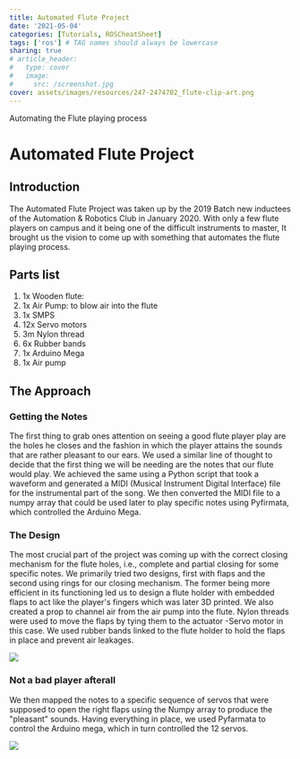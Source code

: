 ```yaml
---
title: Automated Flute Project
date: '2021-05-04'
categories: [Tutorials, ROSCheatSheet]
tags: ['ros'] # TAG names should always be lowercase
sharing: true
# article_header:
#   type: cover
#   image:
#     src: /screenshot.jpg
cover: assets/images/resources/247-2474702_flute-clip-art.png
---
```


Automating the Flute playing process

# Automated Flute Project

## Introduction

The Automated Flute Project was taken up by the 2019 Batch new inductees of the Automation & Robotics Club in January 2020. With only a few flute players on campus and it being one of the difficult instruments to master, It brought us the vision to come up with something that automates the flute playing process.

## Parts list

1.  1x Wooden flute:
2.  1x Air Pump: to blow air into the flute
3.  1x SMPS
4.  12x Servo motors
5.  3m Nylon thread
6.  6x Rubber bands
7.  1x Arduino Mega
8.  1x Air pump

## The Approach

### Getting the Notes

The first thing to grab ones attention on seeing a good flute player play are the holes he closes and the fashion in which the player attains the sounds that are rather pleasant to our ears.
We used a similar line of thought to decide that the first thing we will be needing are the notes that our flute would play.
We achieved the same using a Python script that took a waveform and generated a MIDI (Musical Instrument Digital Interface) file for the instrumental part of the song. We then converted the MIDI file to a numpy array that could be used later to play specific notes using Pyfirmata, which controlled the Arduino Mega.

### The Design

The most crucial part of the project was coming up with the correct closing mechanism for the flute holes, i.e., complete and partial closing for some specific notes. We primarily tried two designs, first with flaps and the second using rings for our closing mechanism. The former being more efficient in its functioning led us to design a flute holder with embedded flaps to act like the player's fingers which was later 3D printed. We also created a prop to channel air from the air pump into the flute. Nylon threads were used to move the flaps by tying them to the actuator -Servo motor in this case. We used rubber bands linked to the flute holder to hold the flaps in place and prevent air leakages.

![](/static/assets/images/resources/fluteproject.jpeg)

### Not a bad player afterall

We then mapped the notes to a specific sequence of servos that were supposed to open the right flaps using the Numpy array to produce the "pleasant" sounds. Having everything in place, we used Pyfarmata to control the Arduino mega, which in turn controlled the 12 servos.

![](/assets/images/resources/fluteproject2.jpeg)
